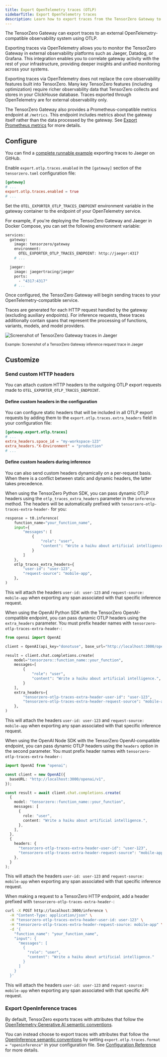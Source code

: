 ```yaml
---
title: Export OpenTelemetry traces (OTLP)
sidebarTitle: Export OpenTelemetry traces
description: Learn how to export traces from the TensorZero Gateway to an external OpenTelemetry-compatible observability system.
---
```


The TensorZero Gateway can export traces to an external OpenTelemetry-compatible observability system using OTLP.

Exporting traces via OpenTelemetry allows you to monitor the TensorZero Gateway in external observability platforms such as Jaeger, Datadog, or Grafana.
This integration enables you to correlate gateway activity with the rest of your infrastructure, providing deeper insights and unified monitoring across your systems.

Exporting traces via OpenTelemetry does not replace the core observability features built into TensorZero.
Many key TensorZero features (including optimization) require richer observability data that TensorZero collects and stores in your ClickHouse database.
Traces exported through OpenTelemetry are for external observability only.

<Tip>

The TensorZero Gateway also provides a Prometheus-compatible metrics endpoint at `/metrics`.
This endpoint includes metrics about the gateway itself rather than the data processed by the gateway.
See [Export Prometheus metrics](/operations/export-prometheus-metrics) for more details.

</Tip>

## Configure

<Tip>

You can find a [complete runnable example](https://github.com/tensorzero/tensorzero/tree/main/examples/guides/opentelemetry-otlp) exporting traces to Jaeger on GitHub.

</Tip>

<Steps>
<Step title="Set up the configuration">

Enable `export.otlp.traces.enabled` in the `[gateway]` section of the `tensorzero.toml` configuration file:

```toml
[gateway]
# ...
export.otlp.traces.enabled = true
# ...
```

</Step>
<Step title="Configure the OTLP traces endpoint">

Set the `OTEL_EXPORTER_OTLP_TRACES_ENDPOINT` environment variable in the gateway container to the endpoint of your OpenTelemetry service.

<Accordion title="Example: TensorZero Gateway and Jaeger with Docker Compose">

For example, if you're deploying the TensorZero Gateway and Jaeger in Docker Compose, you can set the following environment variable:

```bash
services:
  gateway:
    image: tensorzero/gateway
    environment:
      OTEL_EXPORTER_OTLP_TRACES_ENDPOINT: http://jaeger:4317
    # ...

  jaeger:
    image: jaegertracing/jaeger
    ports:
      - "4317:4317"
    # ...
```

</Accordion>

</Step>
<Step title="Browse the exported traces">

Once configured, the TensorZero Gateway will begin sending traces to your OpenTelemetry-compatible service.

Traces are generated for each HTTP request handled by the gateway (excluding auxiliary endpoints).
For inference requests, these traces additionally contain spans that represent the processing of functions, variants, models, and model providers.

![Screenshot of TensorZero Gateway traces in Jaeger](./export-opentelemetry-traces-jaeger.png)

<small>
  Example: Screenshot of a TensorZero Gateway inference request trace in Jaeger
</small>

</Step>
</Steps>

## Customize

### Send custom HTTP headers

You can attach custom HTTP headers to the outgoing OTLP export requests made to `OTEL_EXPORTER_OTLP_TRACES_ENDPOINT`.

#### Define custom headers in the configuration

You can configure static headers that will be included in all OTLP export requests by adding them to the `export.otlp.traces.extra_headers` field in your configuration file:

```toml title="tensorzero.toml"
[gateway.export.otlp.traces]
# ...
extra_headers.space_id = "my-workspace-123"
extra_headers."X-Environment" = "production"
# ...
```

#### Define custom headers during inference

You can also send custom headers dynamically on a per-request basis.
When there is a conflict between static and dynamic headers, the latter takes precedence.

<Tabs>

<Tab title="Python (TensorZero SDK)">

When using the TensorZero Python SDK, you can pass dynamic OTLP headers using the `otlp_traces_extra_headers` parameter in the `inference` method.
The headers will be automatically prefixed with `tensorzero-otlp-traces-extra-header-` for you:

```python
response = t0.inference(
    function_name="your_function_name",
    input={
        "messages": [
            {
                "role": "user",
                "content": "Write a haiku about artificial intelligence.",
            }
        ]
    },
    otlp_traces_extra_headers={
        "user-id": "user-123",
        "request-source": "mobile-app",
    },
)
```

This will attach the headers `user-id: user-123` and `request-source: mobile-app` when exporting any span associated with that specific inference request.

</Tab>

<Tab title="Python (OpenAI SDK)">

When using the OpenAI Python SDK with the TensorZero OpenAI-compatible endpoint, you can pass dynamic OTLP headers using the `extra_headers` parameter.
You must prefix header names with `tensorzero-otlp-traces-extra-header-`:

```python
from openai import OpenAI

client = OpenAI(api_key="donotuse", base_url="http://localhost:3000/openai/v1")

result = client.chat.completions.create(
    model="tensorzero::function_name::your_function",
    messages=[
        {
            "role": "user",
            "content": "Write a haiku about artificial intelligence.",
        }
    ],
    extra_headers={
        "tensorzero-otlp-traces-extra-header-user-id": "user-123",
        "tensorzero-otlp-traces-extra-header-request-source": "mobile-app",
    },
)
```

This will attach the headers `user-id: user-123` and `request-source: mobile-app` when exporting any span associated with that specific inference request.

</Tab>

<Tab title="Node (OpenAI SDK)">

When using the OpenAI Node SDK with the TensorZero OpenAI-compatible endpoint, you can pass dynamic OTLP headers using the `headers` option in the second parameter.
You must prefix header names with `tensorzero-otlp-traces-extra-header-`:

```typescript
import OpenAI from "openai";

const client = new OpenAI({
  baseURL: "http://localhost:3000/openai/v1",
});

const result = await client.chat.completions.create(
  {
    model: "tensorzero::function_name::your_function",
    messages: [
      {
        role: "user",
        content: "Write a haiku about artificial intelligence.",
      },
    ],
  },
  {
    headers: {
      "tensorzero-otlp-traces-extra-header-user-id": "user-123",
      "tensorzero-otlp-traces-extra-header-request-source": "mobile-app",
    },
  }
);
```

This will attach the headers `user-id: user-123` and `request-source: mobile-app` when exporting any span associated with that specific inference request.

</Tab>

<Tab title="HTTP">

When making a request to a TensorZero HTTP endpoint, add a header prefixed with `tensorzero-otlp-traces-extra-header-`:

```bash
curl -X POST http://localhost:3000/inference \
  -H "Content-Type: application/json" \
  -H "tensorzero-otlp-traces-extra-header-user-id: user-123" \
  -H "tensorzero-otlp-traces-extra-header-request-source: mobile-app" \
  -d '{
    "function_name": "your_function_name",
    "input": {
      "messages": [
        {
          "role": "user",
          "content": "Write a haiku about artificial intelligence."
        }
      ]
    }
  }'
```

This will attach the headers `user-id: user-123` and `request-source: mobile-app` when exporting any span associated with that specific API request.

</Tab>

</Tabs>

### Export OpenInference traces

By default, TensorZero exports traces with attributes that follow the [OpenTelemetry Generative AI semantic conventions](https://github.com/open-telemetry/semantic-conventions/tree/main/docs/gen-ai).

You can instead choose to export traces with attributes that follow the [OpenInference semantic conventions](https://github.com/Arize-ai/openinference/blob/main/spec/llm_spans.md) by setting `export.otlp.traces.format = "openinference"` in your configuration file.
See [Configuration Reference](/gateway/configuration-reference/) for more details.
